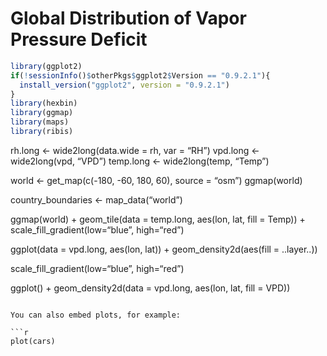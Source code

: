 Global Distribution of Vapor Pressure Deficit 
========================================================



```r
library(ggplot2)
if(!sessionInfo()$otherPkgs$ggplot2$Version == "0.9.2.1"){
  install_version("ggplot2", version = "0.9.2.1")
}
library(hexbin)
library(ggmap)
library(maps)
library(ribis)
```

rh.long <- wide2long(data.wide = rh, var = "RH")
vpd.long <- wide2long(vpd, "VPD")
temp.long <- wide2long(temp, "Temp")

world <- get_map(c(-180, -60, 180, 60), source = "osm")
ggmap(world)

country_boundaries <- map_data("world")

ggmap(world) +  geom_tile(data = temp.long, aes(lon, lat, fill = Temp)) +
  scale_fill_gradient(low="blue", high="red")

ggplot(data = vpd.long, aes(lon, lat)) +
  geom_density2d(aes(fill = ..layer..))
  
scale_fill_gradient(low="blue", high="red") 

ggplot() +  geom_density2d(data = vpd.long, aes(lon, lat, fill = VPD))
```

You can also embed plots, for example:

```r
plot(cars)
```

